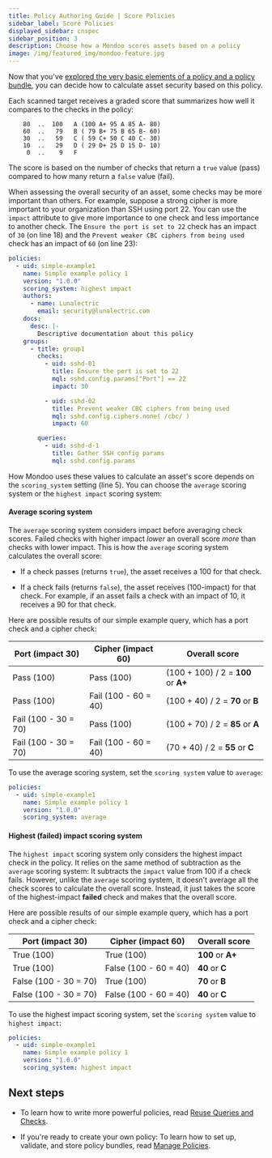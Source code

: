 ```yaml
---
title: Policy Authoring Guide | Score Policies
sidebar_label: Score Policies
displayed_sidebar: cnspec
sidebar_position: 3
description: Choose how a Mondoo scores assets based on a policy
image: /img/featured_img/mondoo-feature.jpg
---
```


Now that you've [explored the very basic elements of a policy and a policy bundle](/cnspec/cnspec-policies/write/simple/), you can decide how to calculate asset security based on this policy.

Each scanned target receives a graded score that summarizes how well it compares to the checks in the policy:

```text
    80  ..  100   A (100 A+ 95 A 85 A- 80)
    60  ..   79   B ( 79 B+ 75 B 65 B- 60)
    30  ..   59   C ( 59 C+ 50 C 40 C- 30)
    10  ..   29   D ( 29 D+ 25 D 15 D- 10)
     0  ..    9   F
```

The score is based on the number of checks that return a `true` value (pass) compared to how many return a `false` value (fail).

When assessing the overall security of an asset, some checks may be more important than others. For example, suppose a strong cipher is more important to your organization than SSH using port 22. You can use the `impact` attribute to give more importance to one check and less importance to another check. The `Ensure the port is set to 22` check has an impact of `30` (on line 18) and the `Prevent weaker CBC ciphers from being used` check has an impact of `60` (on line 23):

```yaml showLineNumbers
policies:
  - uid: simple-example1
    name: Simple example policy 1
    version: "1.0.0"
    scoring_system: highest impact
    authors:
      - name: Lunalectric
        email: security@lunalectric.com
    docs:
      desc: |-
        Descriptive documentation about this policy
    groups:
      - title: group1
        checks:
          - uid: sshd-01
            title: Ensure the port is set to 22
            mql: sshd.config.params["Port"] == 22
            impact: 30

          - uid: sshd-02
            title: Prevent weaker CBC ciphers from being used
            mql: sshd.config.ciphers.none( /cbc/ )
            impact: 60

        queries:
          - uid: sshd-d-1
            title: Gather SSH config params
            mql: sshd.config.params
```

How Mondoo uses these values to calculate an asset's score depends on the `scoring_system` setting (line 5). You can choose the `average` scoring system or the `highest impact` scoring system:

#### Average scoring system

The `average` scoring system considers impact before averaging check scores. Failed checks with higher impact _lower_ an overall score _more_ than checks with lower impact. This is how the `average` scoring system calculates the overall score:

- If a check passes (returns `true`), the asset receives a 100 for that check.

- If a check fails (returns `false`), the asset receives (100-impact) for that check. For example, if an asset fails a check with an impact of 10, it receives a 90 for that check.

Here are possible results of our simple example query, which has a port check and a cipher check:

| Port (impact 30)     | Cipher (impact 60)   | Overall score                       |
| -------------------- | -------------------- | ----------------------------------- |
| Pass (100)           | Pass (100)           | (100 + 100) / 2 = **100** or **A+** |
| Pass (100)           | Fail (100 - 60 = 40) | (100 + 40) / 2 = **70** or **B**    |
| Fail (100 - 30 = 70) | Pass (100)           | (100 + 70) / 2 = **85** or **A**    |
| Fail (100 - 30 = 70) | Fail (100 - 60 = 40) | (70 + 40) / 2 = **55** or **C**     |

To use the average scoring system, set the `scoring system` value to `average`:

```yaml
policies:
  - uid: simple-example1
    name: Simple example policy 1
    version: "1.0.0"
    scoring_system: average
```

#### Highest (failed) impact scoring system

The `highest impact` scoring system only considers the highest impact check in the policy. It relies on the same method of subtraction as the `average` scoring system: It subtracts the `impact` value from 100 if a check fails. However, unlike the `average` scoring system, it doesn't average all the check scores to calculate the overall score. Instead, it just takes the score of the highest-impact **failed** check and makes that the overall score.

Here are possible results of our simple example query, which has a port check and a cipher check:

| Port (impact 30)      | Cipher (impact 60)    | Overall score     |
| --------------------- | --------------------- | ----------------- |
| True (100)            | True (100)            | **100** or **A+** |
| True (100)            | False (100 - 60 = 40) | **40** or **C**   |
| False (100 - 30 = 70) | True (100)            | **70** or **B**   |
| False (100 - 30 = 70) | False (100 - 60 = 40) | **40** or **C**   |

To use the highest impact scoring system, set the `scoring system` value to `highest impact`:

```yaml
policies:
  - uid: simple-example1
    name: Simple example policy 1
    version: "1.0.0"
    scoring_system: highest impact
```

## Next steps

- To learn how to write more powerful policies, read [Reuse Queries and Checks](/cnspec/cnspec-policies/write/reuse/).

- If you're ready to create your own policy: To learn how to set up, validate, and store policy bundles, read [Manage Policies](/cnspec/cnspec-policies/cnspec-manage-policies/).
